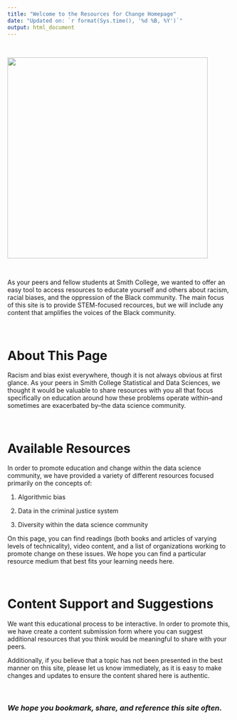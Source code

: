 ```yaml
---
title: "Welcome to the Resources for Change Homepage"
date: "Updated on: `r format(Sys.time(), '%d %B, %Y')`"
output: html_document
---
```


$~$
$~$

<img src = https://static01.nyt.com/images/2019/12/08/business/06View-illo/06View-illo-superJumbo.jpg height = 450>

$~$
$~$

As your peers and fellow students at Smith College, we wanted to offer an easy tool to access resources to educate yourself and others about racism, racial biases, and the oppression of the Black community. The main focus of this site is to provide STEM-focused recources, but we will include any content that amplifies the voices of the Black community. 

$~$
$~$

# About This Page

Racism and bias exist everywhere, though it is not always obvious at first glance. As your peers in Smith College Statistical and Data Sciences, we thought it would be valuable to share resources with you all that focus specifically on education around how these problems operate within--and sometimes are exacerbated by--the data science community. 

$~$

# Available Resources

In order to promote education and change within the data science community, we have provided a variety of different resources focused primarily on the concepts of: 

1) Algorithmic bias

2) Data in the criminal justice system

3) Diversity within the data science community

On this page, you can find readings (both books and articles of varying levels of technicality), video content, and a list of organizations working to promote change on these issues. We hope you can find a particular resource medium that best fits your learning needs here. 

$~$

# Content Support and Suggestions 

We want this educational process to be interactive. In order to promote this, we have create a content submission form where you can suggest additional resources that you think would be meaningful to share with your peers.

Additionally, if you believe that a topic has not been presented in the best manner on this site, please let us know immediately, as it is easy to make changes and updates to ensure the content shared here is authentic. 

$~$

### _We hope you bookmark, share, and reference this site often._ 





